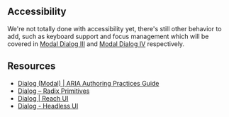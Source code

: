 ## Accessibility

We're not totally done with accessibility yet, there's still other behavior to add, such as keyboard support and focus management which will be covered in [Modal Dialog III](/questions/user-interface/modal-dialog-iii) and [Modal Dialog IV](/questions/user-interface/modal-dialog-iv) respectively.

## Resources

- [Dialog (Modal) | ARIA Authoring Practices Guide](https://www.w3.org/WAI/ARIA/apg/patterns/dialog-modal/)
- [Dialog – Radix Primitives](https://www.radix-ui.com/primitives/docs/components/dialog)
- [Dialog | Reach UI](https://reach.tech/dialog)
- [Dialog - Headless UI](https://headlessui.com/react/dialog)

